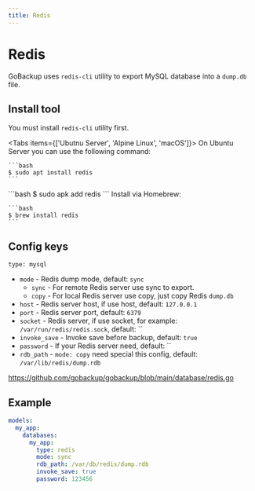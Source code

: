 ```yaml
---
title: Redis
---
```



# Redis

GoBackup uses `redis-cli` utility to export MySQL database into a `dump.db` file.

## Install tool

You must install `redis-cli` utility first.


<Tabs items={['Ubutnu Server', 'Alpine Linux', 'macOS']}>
  <Tab>
    On Ubuntu Server you can use the following command:

    ```bash 
    $ sudo apt install redis
    ```
  </Tab>
  <Tab>
    ```bash 
    $ sudo apk add redis
    ```
  </Tab>
  <Tab>
    Install via Homebrew:
    
    ```bash
    $ brew install redis
    ```
  </Tab>
</Tabs>

## Config keys

`type: mysql`

- `mode` - Redis dump mode, default: `sync`
  - `sync` - For remote Redis server use sync to export.
  - `copy` - For local Redis server use copy, just copy Redis `dump.db`
- `host` - Redis server host, if use host, default: `127.0.0.1`
- `port` - Redis server port, default: `6379`
- `socket` - Redis server, if use socket, for example: `/var/run/redis/redis.sock`, default: ``
- `invoke_save` - Invoke save before backup, default: `true`
- `password` - If your Redis server need, default: ``
- `rdb_path` - `mode: copy` need special this config, default: `/var/lib/redis/dump.rdb`

https://github.com/gobackup/gobackup/blob/main/database/redis.go

## Example

```yml
models:
  my_app:
    databases:
      my_app:
        type: redis
        mode: sync
        rdb_path: /var/db/redis/dump.rdb
        invoke_save: true
        password: 123456
```
